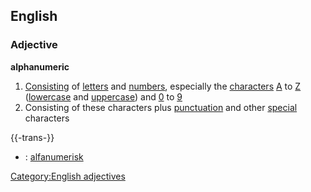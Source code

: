==English==
===Adjective===
'''alphanumeric'''
#[[Consisting]] of [[letter]]s and [[number]]s, especially the [[character]]s [[A]] to [[Z]] ([[lowercase]] and [[uppercase]]) and [[0]] to [[9]]
#Consisting of these characters plus [[punctuation]] and other [[special]] characters

{{-trans-}}
*{{sv}}: [[alfanumerisk]] 

[[Category:English adjectives]]
